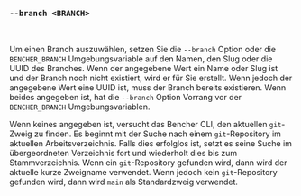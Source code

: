 ### `--branch <BRANCH>`

<br />

Um einen Branch auszuwählen, setzen Sie die `--branch` Option oder die `BENCHER_BRANCH` Umgebungsvariable
auf den Namen, den Slug oder die UUID des Branches.
Wenn der angegebene Wert ein Name oder Slug ist und der Branch noch nicht existiert, wird er für Sie erstellt.
Wenn jedoch der angegebene Wert eine UUID ist, muss der Branch bereits existieren.
Wenn beides angegeben ist, hat die `--branch` Option Vorrang vor der `BENCHER_BRANCH` Umgebungsvariablen.

Wenn keines angegeben ist, versucht das Bencher CLI, den aktuellen `git`-Zweig zu finden.
Es beginnt mit der Suche nach einem `git`-Repository im aktuellen Arbeitsverzeichnis.
Falls dies erfolglos ist, setzt es seine Suche im übergeordneten Verzeichnis fort und wiederholt dies bis zum Stammverzeichnis.
Wenn ein `git`-Repository gefunden wird, dann wird der aktuelle kurze Zweigname verwendet.
Wenn jedoch kein `git`-Repository gefunden wird, dann wird `main` als Standardzweig verwendet.